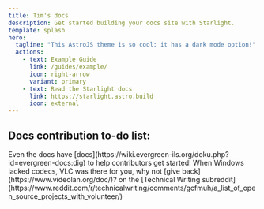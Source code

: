 ```yaml
---
title: Tim's docs
description: Get started building your docs site with Starlight.
template: splash
hero:
  tagline: "This AstroJS theme is so cool: it has a dark mode option!"
  actions:
    - text: Example Guide
      link: /guides/example/
      icon: right-arrow
      variant: primary
    - text: Read the Starlight docs
      link: https://starlight.astro.build
      icon: external
---
```



## Docs contribution to-do list:

<CardGrid stagger>
	<Card title="Evergreen library software" icon="pencil">
		Even the docs have 
		[docs](https://wiki.evergreen-ils.org/doku.php?id=evergreen-docs:dig)
		to help contributors get started!
	</Card>
	<Card title="VideoLAN VLC media player" icon="pencil">
		When Windows lacked codecs, VLC was there for you, why not
		[give back](https://www.videolan.org/doc/)?
	</Card>
	<Card title="Volunteer opportunity list" icon="pencil">
		on the [Technical Writing subreddit](https://www.reddit.com/r/technicalwriting/comments/gcfmuh/a_list_of_open_source_projects_with_volunteer/)
	</Card>
</CardGrid>
